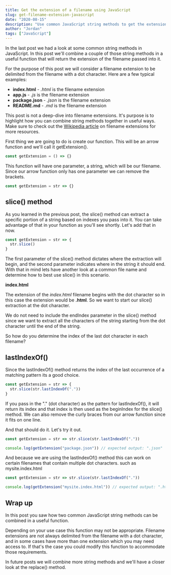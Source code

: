 ```yaml
---
title: Get the extension of a filename using JavaScript
slug: get-filename-extension-javascript
date: "2020-08-15"
description: "Use common JavaScript string methods to get the extension of a filename"
author: "Jordan"
tags: ["JavaScript"]
---
```


In the last post we had a look at some common string methods in JavaScript. In this post we'll combine
a couple of those string methods in a useful function that will return the extension of the filename passed into it.

For the purpose of this post we will consider a filename extension to be delimited from the filename with a dot character.
Here are a few typical examples:

- **index.html** - _.html_ is the filename extension
- **app.js** - _.js_ is the filename extension
- **package.json** - _.json_ is the filename extension
- **README.md** - _.md_ is the filename extension

This post is not a deep-dive into filename extensions. It's purpose is to highlight how you can combine
string methods together in useful ways. Make sure to check out the [Wikipedia article](https://en.wikipedia.org/wiki/Filename_extension) on
filename extensions for more resources.

First thing we are going to do is create our function. This will be an arrow function and we'll call it getExtension().

```javascript
const getExtension = () => {}
```

This function will have one parameter, a string, which will be our filename. Since our arrow function
only has one parameter we can remove the brackets.

```javascript
const getExtension = str => {}
```

## slice() method

As you learned in the previous post, the slice() method can extract a specific portion of a string based on indexes you
pass into it. You can take advantage of that in your function as you'll see shortly. Let's add that in now.

```javascript
const getExtension = str => {
  str.slice()
}
```

The first parameter of the slice() method dictates where the extraction will begin, and the second parameter indicates
where in the string it should end. With that in mind lets have another look at a common file name and determine how to best use
slice() in this scenario.

**index.html**

The extension of the _index.html_ filename begins with the dot character so in this case the extension would be **.html**.
So we want to start our slice() extraction at the dot character.

We do not need to include the endIndex parameter in the slice() method since we want to extract all the characters of the
string starting from the dot character until the end of the string.

So how do you determine the index of the last dot character in each filename?

## lastIndexOf()

Since the lastIndexOf() method returns the index of the last occurrence of a matching pattern its a good choice.

```javascript
const getExtension = str => {
  str.slice(str.lastIndexOf("."))
}
```

If you pass in the "." (dot character) as the pattern for lastIndexOf(), it will return its index and that index is then used as the beginIndex
for the slice() method. We can also remove the curly braces from our arrow function since it fits on one line.

And that should do it. Let's try it out.

```javascript
const getExtension = str => str.slice(str.lastIndexOf("."))

console.log(getExtension("package.json")) // expected output: ".json"
```

And because we are using the lastIndexOf() method this can work on certain filenames that contain multiple dot characters.
such as mysite.index.html

```javascript
const getExtension = str => str.slice(str.lastIndexOf("."))

console.log(getExtension("mysite.index.html")) // expected output: ".html"
```

## Wrap up

In this post you saw how two common JavaScript string methods can be combined in a useful function.

Depending on your use case this function may not be appropriate. Filename extensions are not always delimited from the filename
with a dot character, and in some cases have more than one extension which you may need access to. If that's the case
you could modify this function to accommodate those requirements.

In future posts we will combine more string methods and we'll have a closer look at the replace() method.
